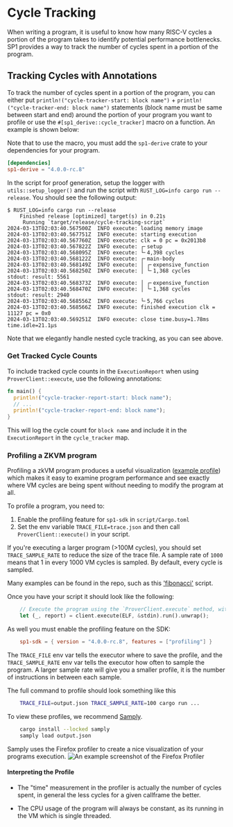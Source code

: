 
# Cycle Tracking

When writing a program, it is useful to know how many RISC-V cycles a portion of the program takes to identify potential performance bottlenecks. SP1 provides a way to track the number of cycles spent in a portion of the program.

## Tracking Cycles with Annotations

To track the number of cycles spent in a portion of the program, you can either put `println!("cycle-tracker-start: block name")` + `println!("cycle-tracker-end: block name")` statements (block name must be same between start and end) around the portion of your program you want to profile or use the `#[sp1_derive::cycle_tracker]` macro on a function. An example is shown below:

<Example />

Note that to use the macro, you must add the `sp1-derive` crate to your dependencies for your program.

```toml
[dependencies]
sp1-derive = "4.0.0-rc.8"
```

In the script for proof generation, setup the logger with `utils::setup_logger()` and run the script with `RUST_LOG=info cargo run --release`. You should see the following output:

```
$ RUST_LOG=info cargo run --release
    Finished release [optimized] target(s) in 0.21s
     Running `target/release/cycle-tracking-script`
2024-03-13T02:03:40.567500Z  INFO execute: loading memory image
2024-03-13T02:03:40.567751Z  INFO execute: starting execution
2024-03-13T02:03:40.567760Z  INFO execute: clk = 0 pc = 0x2013b8
2024-03-13T02:03:40.567822Z  INFO execute: ┌╴setup
2024-03-13T02:03:40.568095Z  INFO execute: └╴4,398 cycles
2024-03-13T02:03:40.568122Z  INFO execute: ┌╴main-body
2024-03-13T02:03:40.568149Z  INFO execute: │ ┌╴expensive_function
2024-03-13T02:03:40.568250Z  INFO execute: │ └╴1,368 cycles
stdout: result: 5561
2024-03-13T02:03:40.568373Z  INFO execute: │ ┌╴expensive_function
2024-03-13T02:03:40.568470Z  INFO execute: │ └╴1,368 cycles
stdout: result: 2940
2024-03-13T02:03:40.568556Z  INFO execute: └╴5,766 cycles
2024-03-13T02:03:40.568566Z  INFO execute: finished execution clk = 11127 pc = 0x0
2024-03-13T02:03:40.569251Z  INFO execute: close time.busy=1.78ms time.idle=21.1µs
```

Note that we elegantly handle nested cycle tracking, as you can see above.

### Get Tracked Cycle Counts

To include tracked cycle counts in the `ExecutionReport` when using `ProverClient::execute`, use the following annotations:

```rust
fn main() {
  println!("cycle-tracker-report-start: block name");
  // ...
  println!("cycle-tracker-report-end: block name");
}
```

This will log the cycle count for `block name` and include it in the `ExecutionReport` in the `cycle_tracker` map.

### Profiling a ZKVM program

Profiling a zkVM program produces a useful visualization ([example profile](https://share.firefox.dev/3Om1pzz)) which makes it easy to examine program performance and see exactly where VM cycles are being spent without needing to modify the program at all.

To profile a program, you need to:

1. Enable the profiling feature for `sp1-sdk` in `script/Cargo.toml`
2. Set the env variable `TRACE_FILE=trace.json` and then call `ProverClient::execute()` in your script.

If you're executing a larger program (>100M cycles), you should set `TRACE_SAMPLE_RATE` to reduce the size of the trace file. A sample rate of `1000` means that 1 in every 1000 VM cycles is sampled. By default, every cycle is sampled.

Many examples can be found in the repo, such as this ['fibonacci'](https://github.com/succinctlabs/sp1/blob/dev/examples/fibonacci/script/src/main.rs#L22) script.

Once you have your script it should look like the following:

```rs
    // Execute the program using the `ProverClient.execute` method, without generating a proof.
    let (_, report) = client.execute(ELF, &stdin).run().unwrap();
```

As well you must enable the profiling feature on the SDK:

```toml
    sp1-sdk = { version = "4.0.0-rc.8", features = ["profiling"] }
```

The `TRACE_FILE` env var tells the executor where to save the profile, and the `TRACE_SAMPLE_RATE` env var tells the executor how often to sample the program.
A larger sample rate will give you a smaller profile, it is the number of instructions in between each sample.

The full command to profile should look something like this

```sh
    TRACE_FILE=output.json TRACE_SAMPLE_RATE=100 cargo run ...
```

To view these profiles, we recommend [Samply](https://github.com/mstange/samply).

```sh
    cargo install --locked samply
    samply load output.json
```

Samply uses the Firefox profiler to create a nice visualization of your programs execution.
![An example screenshot of the Firefox Profiler](@site/static/profiling.png)

#### Interpreting the Profile

- The "time" measurement in the profiler is actually the number of cycles spent,
  in general the less cycles for a given callframe the better.

- The CPU usage of the program will always be constant, as its running in the VM which is single threaded.
